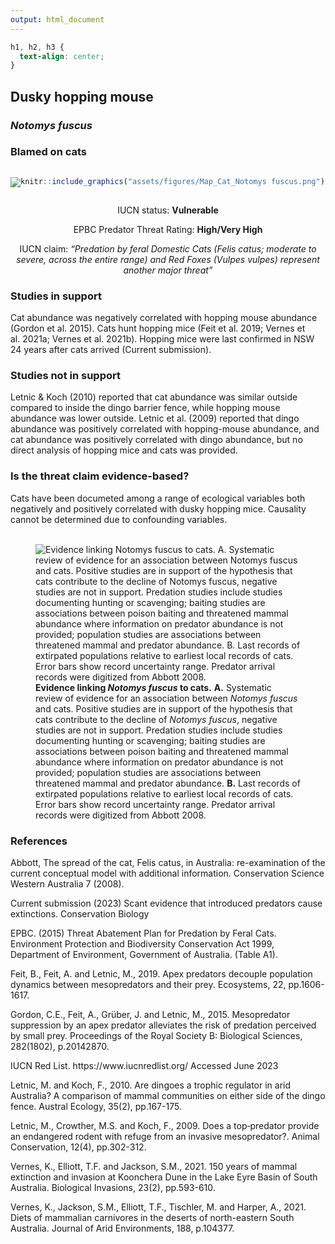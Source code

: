 ```yaml
---
output: html_document
---
```

```css
h1, h2, h3 {
  text-align: center;
}
```

## **Dusky hopping mouse**
### *Notomys fuscus*
### Blamed on cats

:::: {style="display: flex;"}

[![](assets/photos/Notomys fuscus.png)](https://www.inaturalist.org/photos/62717923?size=original)

::: {}

:::

::: {}
  ```r
  knitr::include_graphics("assets/figures/Map_Cat_Notomys fuscus.png")
  ```
:::

::::
<center>
IUCN status: **Vulnerable**

EPBC Predator Threat Rating: **High/Very High**

IUCN claim: *"Predation by feral Domestic Cats (Felis catus; moderate to severe, across the entire range) and Red Foxes (Vulpes vulpes) represent another major threat"*

</center>

### Studies in support

Cat abundance was negatively correlated with hopping mouse abundance (Gordon et al. 2015). Cats hunt hopping mice (Feit et al. 2019; Vernes et al. 2021a; Vernes et al. 2021b). Hopping mice were last confirmed in NSW 24 years after cats arrived (Current submission).

### Studies not in support

Letnic & Koch (2010) reported that cat abundance was similar outside compared to inside the dingo barrier fence, while hopping mouse abundance was lower outside. Letnic et al. (2009) reported that dingo abundance was positively correlated with hopping-mouse abundance, and cat abundance was positively correlated with dingo abundance, but no direct analysis of hopping mice and cats was provided.

### Is the threat claim evidence-based?

Cats have been documeted among a range of ecological variables both negatively and positively correlated with dusky hopping mice. Causality cannot be determined due to confounding variables.
<br>
<br>

![**Evidence linking *Notomys fuscus* to cats.** **A.** Systematic review of evidence for an association between *Notomys fuscus* and cats. Positive studies are in support of the hypothesis that cats contribute to the decline of *Notomys fuscus*, negative studies are not in support. Predation studies include studies documenting hunting or scavenging; baiting studies are associations between poison baiting and threatened mammal abundance where information on predator abundance is not provided; population studies are associations between threatened mammal and predator abundance. **B.** Last records of extirpated populations relative to earliest local records of cats. Error bars show record uncertainty range. Predator arrival records were digitized from Abbott 2008.](assets/figures/Main_Evidence_Cat_Notomys fuscus.png)

### References

Abbott, The spread of the cat, Felis catus, in Australia: re-examination of the current conceptual model with additional information. Conservation Science Western Australia 7 (2008).

Current submission (2023) Scant evidence that introduced predators cause extinctions. Conservation Biology

EPBC. (2015) Threat Abatement Plan for Predation by Feral Cats. Environment Protection and Biodiversity Conservation Act 1999, Department of Environment, Government of Australia. (Table A1).

Feit, B., Feit, A. and Letnic, M., 2019. Apex predators decouple population dynamics between mesopredators and their prey. Ecosystems, 22, pp.1606-1617.

Gordon, C.E., Feit, A., Grüber, J. and Letnic, M., 2015. Mesopredator suppression by an apex predator alleviates the risk of predation perceived by small prey. Proceedings of the Royal Society B: Biological Sciences, 282(1802), p.20142870.

IUCN Red List. https://www.iucnredlist.org/ Accessed June 2023

Letnic, M. and Koch, F., 2010. Are dingoes a trophic regulator in arid Australia? A comparison of mammal communities on either side of the dingo fence. Austral Ecology, 35(2), pp.167-175.

Letnic, M., Crowther, M.S. and Koch, F., 2009. Does a top‐predator provide an endangered rodent with refuge from an invasive mesopredator?. Animal Conservation, 12(4), pp.302-312.

Vernes, K., Elliott, T.F. and Jackson, S.M., 2021. 150 years of mammal extinction and invasion at Koonchera Dune in the Lake Eyre Basin of South Australia. Biological Invasions, 23(2), pp.593-610.

Vernes, K., Jackson, S.M., Elliott, T.F., Tischler, M. and Harper, A., 2021. Diets of mammalian carnivores in the deserts of north-eastern South Australia. Journal of Arid Environments, 188, p.104377.

